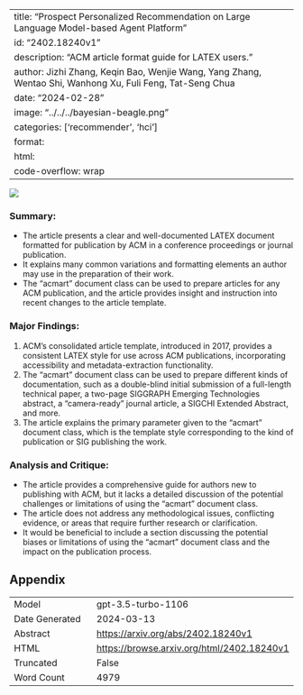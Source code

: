 
---
title: "Prospect Personalized Recommendation on Large Language Model-based Agent Platform"
id: "2402.18240v1"
description: "ACM article format guide for LATEX users."
author: Jizhi Zhang, Keqin Bao, Wenjie Wang, Yang Zhang, Wentao Shi, Wanhong Xu, Fuli Feng, Tat-Seng Chua
date: "2024-02-28"
image: "../../../bayesian-beagle.png"
categories: ['recommender', 'hci']
format:
  html:
    code-overflow: wrap
---

![](../../../bayesian-beagle.png)

### **Summary:**
- The article presents a clear and well-documented LATEX document formatted for publication by ACM in a conference proceedings or journal publication.
- It explains many common variations and formatting elements an author may use in the preparation of their work.
- The "acmart" document class can be used to prepare articles for any ACM publication, and the article provides insight and instruction into recent changes to the article template.

### Major Findings:
1. ACM's consolidated article template, introduced in 2017, provides a consistent LATEX style for use across ACM publications, incorporating accessibility and metadata-extraction functionality.
2. The "acmart" document class can be used to prepare different kinds of documentation, such as a double-blind initial submission of a full-length technical paper, a two-page SIGGRAPH Emerging Technologies abstract, a "camera-ready" journal article, a SIGCHI Extended Abstract, and more.
3. The article explains the primary parameter given to the "acmart" document class, which is the template style corresponding to the kind of publication or SIG publishing the work.

### Analysis and Critique:
- The article provides a comprehensive guide for authors new to publishing with ACM, but it lacks a detailed discussion of the potential challenges or limitations of using the "acmart" document class.
- The article does not address any methodological issues, conflicting evidence, or areas that require further research or clarification.
- It would be beneficial to include a section discussing the potential biases or limitations of using the "acmart" document class and the impact on the publication process.

## Appendix

|          |          |
|----------|----------|
| Model     | gpt-3.5-turbo-1106       |
| Date Generated     | 2024-03-13       |
| Abstract | [https://arxiv.org/abs/2402.18240v1](https://arxiv.org/abs/2402.18240v1)        |
| HTML     | [https://browse.arxiv.org/html/2402.18240v1](https://browse.arxiv.org/html/2402.18240v1)       |
| Truncated       | False       |
| Word Count       | 4979       |